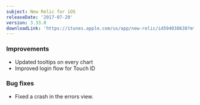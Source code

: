 ```yaml
---
subject: New Relic for iOS
releaseDate: '2017-07-20'
version: 3.33.0
downloadLink: 'https://itunes.apple.com/us/app/new-relic/id594038638?mt=8'
---
```


### Improvements

* Updated tooltips on every chart
* Improved login flow for Touch ID

### Bug fixes

* Fixed a crash in the errors view.
